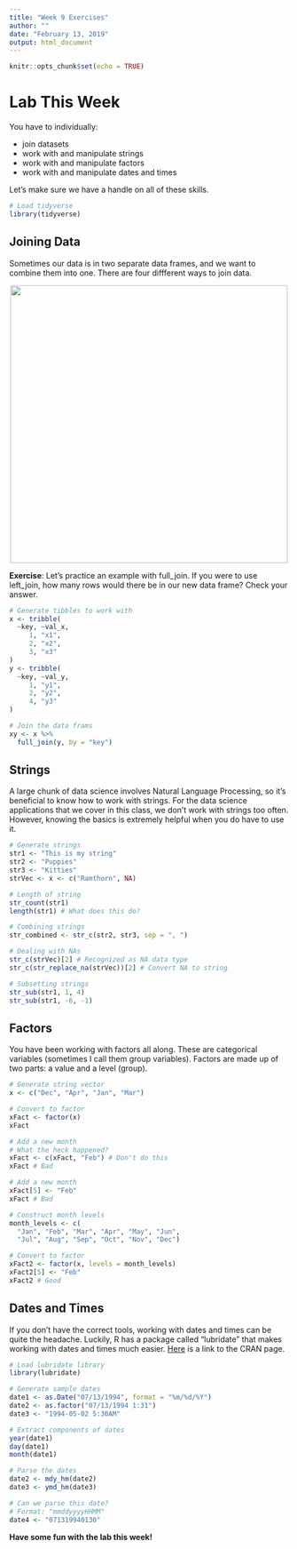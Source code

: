 ```yaml
---
title: "Week 9 Exercises"
author: ""
date: "February 13, 2019"
output: html_document
---
```


```r
knitr::opts_chunk$set(echo = TRUE)
```

# Lab This Week

You have to individually:

  * join datasets
  * work with and manipulate strings
  * work with and manipulate factors
  * work with and manipulate dates and times
  
Let's make sure we have a handle on all of these skills.

```r

# Load tidyverse
library(tidyverse)
```
  
## Joining Data

Sometimes our data is in two separate data frames, and we want to combine them into one. There are four diffferent ways to join data.

<center>
![](data_joining.png){width=500px}
</center>

**Exercise**: Let's practice an example with full_join. If you were to use left_join, how many rows would there be in our new data frame? Check your answer.

```r

# Generate tibbles to work with
x <- tribble(
  ~key, ~val_x,
     1, "x1",
     2, "x2",
     3, "x3"
)
y <- tribble(
  ~key, ~val_y,
     1, "y1",
     2, "y2",
     4, "y3"
)

# Join the data frams
xy <- x %>%
  full_join(y, by = "key")
```

## Strings

A large chunk of data science involves Natural Language Processing, so it's beneficial to know how to work with strings. For the data science applications that we cover in this class, we don't work with strings too often. However, knowing the basics is extremely helpful when you do have to use it. 

```r

# Generate strings
str1 <- "This is my string"
str2 <- "Puppies"
str3 <- "Kitties"
strVec <- x <- c("Ramthorn", NA)

# Length of string
str_count(str1)
length(str1) # What does this do?

# Combining strings
str_combined <- str_c(str2, str3, sep = ", ")

# Dealing with NAs
str_c(strVec)[2] # Recognized as NA data type
str_c(str_replace_na(strVec))[2] # Convert NA to string

# Subsetting strings
str_sub(str1, 1, 4)
str_sub(str1, -6, -1)
```

## Factors

You have been working with factors all along. These are categorical variables (sometimes I call them group variables). Factors are made up of two parts: a value and a level (group).

```r

# Generate string vector
x <- c("Dec", "Apr", "Jan", "Mar")

# Convert to factor
xFact <- factor(x)
xFact

# Add a new month
# What the heck happened?
xFact <- c(xFact, "Feb") # Don't do this
xFact # Bad

# Add a new month
xFact[5] <- "Feb"
xFact # Bad

# Construct month levels
month_levels <- c(
  "Jan", "Feb", "Mar", "Apr", "May", "Jun", 
  "Jul", "Aug", "Sep", "Oct", "Nov", "Dec")

# Convert to factor
xFact2 <- factor(x, levels = month_levels)
xFact2[5] <- "Feb"
xFact2 # Good

```

## Dates and Times

If you don't have the correct tools, working with dates and times can be quite the headache. Luckily, R has a package called "lubridate" that makes working with dates and times much easier. [Here](https://cran.r-project.org/web/packages/lubridate/lubridate.pdf) is a link to the CRAN page.

```r

# Load lubridate library
library(lubridate)

# Generate sample dates
date1 <- as.Date("07/13/1994", format = "%m/%d/%Y")
date2 <- as.factor("07/13/1994 1:31")
date3 <- "1994-05-02 5:30AM"

# Extract components of dates
year(date1)
day(date1)
month(date1)

# Parse the dates
date2 <- mdy_hm(date2)
date3 <- ymd_hm(date3)

# Can we parse this date?
# Format: "mmddyyyyHHMM"
date4 <- "071319940130"
```

**Have some fun with the lab this week!**